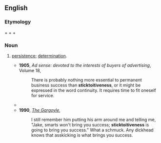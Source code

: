 ==English==

===Etymology===
{{term|stick to||persist at}} + {{term|it}} + {{term|-ive}} + {{term|-ness}}

===Noun===
{{en-noun|-}}

# {{informal}} [[persistence]]; [[determination]].
#* '''1905''', ''Ad sense: devoted to the interests of buyers of advertising'', Volume 18,
#*: There is probably nothing more essential to permanent business success than '''sticktoitiveness''', or it might be expressed in the word continuity. It requires time to fit oneself for service.
#*{{quote-book|title=How can I keep from singing: Pete Seeger‎|page=305|author=David King Dunaway|year=1990|passage=Perhaps he oversimplified his life when he wrote: "All you need to be a modern johnny Appleseed is a guitar and some '''sticktoitiveness''',"}}
#* '''1990''', ''[[w:Gargoyle Humor Magazine|The Gargoyle]]'',
#*: I still remember him putting his arm around me and telling me, "Jake, smarts won't bring you success; '''sticktoitiveness''' is going to bring you success." What a schmuck. Any dickhead knows that asskicking is what brings you success.